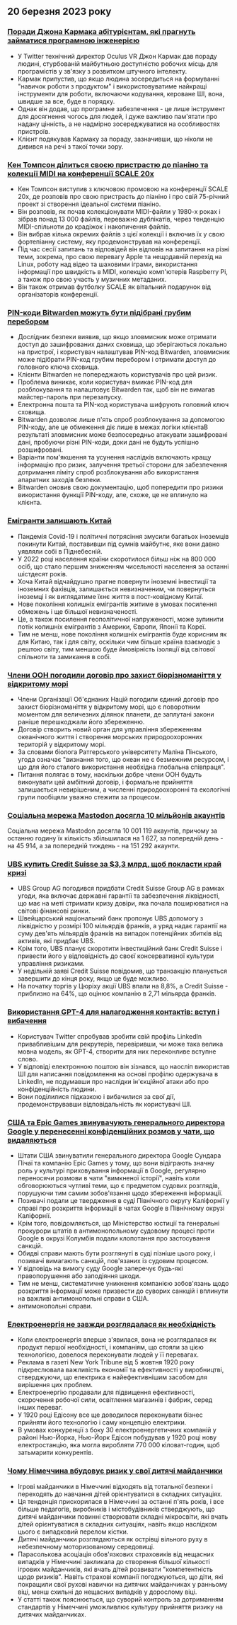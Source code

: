 

<CallToAction />

<Steps>

## 20 березня 2023 року

### [Поради Джона Кармака абітурієнтам, які прагнуть займатися програмною інженерією](https://twitter.com/ID_AA_Carmack/status/1637087219591659520?ref=hackernewsgpt.com)

- У Twitter технічний директор Oculus VR Джон Кармак дав пораду людині, стурбованій майбутньою доступністю робочих місць для програмістів у зв'язку з розвитком штучного інтелекту.
- Кармак припустив, що якщо людина зосередиться на формуванні "навичок роботи з продуктом" і використовуватиме найкращі інструменти для роботи, включаючи кодування, кероване ШІ, вона, швидше за все, буде в порядку.
- Однак він додав, що програмне забезпечення - це лише інструмент для досягнення чогось для людей, і дуже важливо пам'ятати про надану цінність, а не надмірно зосереджуватися на особливостях пристроїв.
- Клієнт подякував Кармаку за пораду, зазначивши, що ніколи не дивився на речі з такої точки зору.

### [Кен Томпсон ділиться своєю пристрастю до піаніно та колекції MIDI на конференції SCALE 20x](https://www.youtube.com/watch?v=kaandEt_pKw&ref=hackernewsgpt.com)

- Кен Томпсон виступив з ключовою промовою на конференції SCALE 20x, де розповів про свою пристрасть до піаніно і про свій 75-річний проект зі створення ідеальної системи піаніно.
- Він розповів, як почав колекціонувати MIDI-файли у 1980-х роках і зібрав понад 13 000 файлів, переважно дублікатів, через тенденцію MIDI-спільноти до крадіжок і накопичення файлів.
- Він вибрав кілька окремих файлів з цієї колекції і включив їх у свою фортепіанну систему, яку продемонстрував на конференції.
- Під час сесії запитань та відповідей він відповів на запитання на різні теми, зокрема, про свою перевагу Apple та нещодавній перехід на Linux, роботу над відео та шаховими іграми, використання інформації про швидкість в MIDI, колекцію комп'ютерів Raspberry Pi, а також про свою участь у музичних метаданих.
- Він також отримав футболку SCALE як вітальний подарунок від організаторів конференції.

### [PIN-коди Bitwarden можуть бути підібрані грубим перебором](https://ambiso.github.io/bitwarden-pin/?ref=hackernewsgpt.com)

- Дослідник безпеки виявив, що якщо зловмисник може отримати доступ до зашифрованих даних сховища, що зберігаються локально на пристрої, і користувач налаштував PIN-код Bitwarden, зловмисник може підібрати PIN-код грубим перебором і отримати доступ до головного ключа сховища.
- Клієнти Bitwarden не попереджають користувачів про цей ризик.
- Проблема виникає, коли користувач вмикає PIN-код для розблокування та налаштовує Bitwarden так, щоб він не вимагав майстер-пароль при перезапуску.
- Електронна пошта та PIN-код користувача шифрують головний ключ сховища.
- Bitwarden дозволяє лише п'ять спроб розблокування за допомогою PIN-коду, але це обмеження діє лише в межах логіки клієнтаВ результаті зловмисник може безпосередньо атакувати зашифровані дані, пробуючи різні PIN-коди, доки дані не будуть успішно розшифровані.
- Варіанти пом'якшення та усунення наслідків включають кращу інформацію про ризик, залучення третьої сторони для забезпечення дотримання ліміту спроб розблокування або використання апаратних заходів безпеки.
- Bitwarden оновив свою документацію, щоб попередити про ризики використання функції PIN-коду, але, схоже, це не вплинуло на клієнта.

### [Емігранти залишають Китай](https://www.persuasion.community/p/leaving-china?ref=hackernewsgpt.com)

- Пандемія Covid-19 і політичні потрясіння змусили багатьох іноземців покинути Китай, поставивши під сумнів майбутнє, яке вони давно уявляли собі в Піднебесній.
- У 2022 році населення країни скоротилося більш ніж на 800 000 осіб, що стало першим зниженням чисельності населення за останні шістдесят років.
- Хоча Китай відчайдушно прагне повернути іноземні інвестиції та іноземних фахівців, залишається невизначеним, чи повернуться іноземці і як виглядатиме їхнє життя в пост-ковідному Китаї.
- Нове покоління колишніх емігрантів житиме в умовах посилення обмежень і ще більшої невизначеності.
- Це, а також посилення геополітичної напруженості, може зупинити потік колишніх емігрантів з Америки, Європи, Японії та Кореї.
- Тим не менш, нове покоління колишніх емігрантів буде корисним як для Китаю, так і для світу, оскільки чим більше країна взаємодіє з рештою світу, тим меншою буде ймовірність ізоляції від світової спільноти та замикання в собі.

### [Члени ООН погодили договір про захист біорізноманіття у відкритому морі](https://apnews.com/article/un-oceans-biodiversity-treaty-0b024fa07e8c1947236d8b8491ebf92c?ref=hackernewsgpt.com)

- Члени Організації Об'єднаних Націй погодили єдиний договір про захист біорізноманіття у відкритому морі, що є поворотним моментом для величезних ділянок планети, де заплутані закони раніше перешкоджали його збереженню.
- Договір створить новий орган для управління збереженням океанічного життя і створення морських природоохоронних територій у відкритому морі.
- За словами біолога Ратгерського університету Маліна Пінського, угода означає "визнання того, що океан не є безмежним ресурсом, і що для його сталого використання необхідна глобальна співпраця".
- Питання полягає в тому, наскільки добре члени ООН будуть виконувати цей амбітний договір, і формальне прийняття залишається невирішеним, а численні природоохоронні та екологічні групи пообіцяли уважно стежити за процесом.

### [Соціальна мережа Mastodon досягла 10 мільйонів акаунтів](https://mastodon.social/@mastodonusercount/110051957865629817?ref=hackernewsgpt.com)

Соціальна мережа Mastodon досягла 10 001 119 акаунтів, причому за останню годину їх кількість збільшилася на 1 627, за попередній день - на 45 914, а за попередній тиждень - на 151 292 акаунти.

### [UBS купить Credit Suisse за $3,3 млрд, щоб покласти край кризі](https://www.bloomberg.com/news/articles/2023-03-19/ubs-agrees-to-buy-credit-suisse-in-historic-deal-to-end-crisis?ref=hackernewsgpt.com)

- UBS Group AG погодився придбати Credit Suisse Group AG в рамках угоди, яка включає державні гарантії та забезпечення ліквідності, що має на меті стримати кризу довіри, яка почала поширюватися на світові фінансові ринки.
- Швейцарський національний банк пропонує UBS допомогу з ліквідністю у розмірі 100 мільярдів франків, а уряд надає гарантії на суму дев'ять мільярдів франків на випадок потенційних збитків від активів, які придбає UBS.
- Крім того, UBS планує скоротити інвестиційний банк Credit Suisse і привести його у відповідність до своєї консервативної культури управління ризиками.
- У недільній заяві Credit Suisse повідомив, що транзакцію планується завершити до кінця року, якщо це буде можливо.
- На початку торгів у Цюріху акції UBS впали на 8,8%, а Credit Suisse - приблизно на 64%, що оцінює компанію в 2,71 мільярда франків.

### [Використання GPT-4 для налагодження контактів: вступ і вибачення](https://twitter.com/brdskggs/status/1637114268876144640?ref=hackernewsgpt.com)

- Користувач Twitter спробував зробити свій профіль LinkedIn привабливішим для рекрутерів, перевіривши, чи може така велика мовна модель, як GPT-4, створити для них переконливе вступне слово.
- У відповіді електронною поштою він зізнався, що наосліп використав ШІ для написання повідомлення на основі профілю одержувача в LinkedIn, не подумавши про наслідки ін'єкційної атаки або про конфіденційність людини.
- Вони поділилися підказкою і вибачилися за свої дії, продемонструвавши відповідальність як користувачі ШІ.

### [США та Epic Games звинувачують генерального директора Google у перенесенні конфіденційних розмов у чати, що видаляються](http://www.fosspatents.com/2023/03/us-states-epic-games-others-accuse.html?ref=hackernewsgpt.com)

- Штати США звинуватили генерального директора Google Сундара Пічаї та компанію Epic Games у тому, що вони відіграють значну роль у культурі приховування інформації в Google, регулярно переносячи розмови в чати "вимкненої історії", навіть коли обговорюються чутливі теми, що є предметом судових розглядів, порушуючи тим самим зобов'язання щодо збереження інформації.
- Позивачі подали це твердження в суді Північного округу Каліфорнії у справі про розкриття інформації в чатах Google в Північному окрузі Каліфорнії.
- Крім того, повідомляється, що Міністерство юстиції та генеральні прокурори штатів в антимонопольному судовому процесі проти Google в окрузі Колумбія подали клопотання про застосування санкцій.
- Обидві справи мають бути розглянуті в суді пізніше цього року, і позивачі вимагають санкцій, пов'язаних із судовим процесом.
- У відповідь на вимогу суду Google заперечує будь-які правопорушення або заподіяння шкоди.
- Тим не менш, систематичне уникнення компанією зобов'язань щодо розкриття інформації може призвести до суворих санкцій і вплинути на важливі антимонопольні справи в США.
- антимонопольні справи.

### [Електроенергія не завжди розглядалася як необхідність](https://www.smithsonianmag.com/smart-news/people-had-to-be-convinced-of-the-usefulness-of-electricity-21221094/?ref=hackernewsgpt.com)

- Коли електроенергія вперше з'явилася, вона не розглядалася як продукт першої необхідності, і компаніям, що стояли за цією технологією, довелося переконувати людей у її перевагах.
- Реклама в газеті New York Tribune від 5 жовтня 1920 року підкреслювала важливість економії та ефективності у виробництві, стверджуючи, що електрика є найефективнішим засобом для вирішення цих проблем.
- Електроенергію продавали для підвищення ефективності, скорочення робочої сили, освітлення магазинів і фабрик, серед інших переваг.
- У 1920 році Едісону все ще доводилося переконувати бізнес прийняти його технологію і саму концепцію електрики.
- В умовах конкуренції з боку 30 електроенергетичних компаній у районі Нью-Йорка, Нью-Йорк Едісон побудував у 1920 році нову електростанцію, яка могла виробляти 770 000 кіловат-годин, щоб затьмарити конкурентів.

### [Чому Німеччина вбудовує ризик у свої дитячі майданчики](https://www.theguardian.com/world/2021/oct/24/why-germany-is-building-risk-into-its-playgrounds?ref=hackernewsgpt.com)

- Ігрові майданчики в Німеччині відходять від тотальної безпеки і переходять до навчання дітей орієнтуватися в складних ситуаціях.
- Ця тенденція прискорилася в Німеччині за останні п'ять років, і все більше педагогів, виробників і містобудівників стверджують, що дитячі майданчики повинні створювати складні мікросвіти, які вчать дітей орієнтуватися в складних ситуаціях, навіть якщо наслідком цього є випадковий перелом кістки.
- Дитячі майданчики розглядаються як острівці вільного руху в небезпечному моторизованому середовищі.
- Парасолькова асоціація обов'язкових страховиків від нещасних випадків у Німеччині закликала до створення більшої кількості ігрових майданчиків, які вчать дітей розвивати "компетентність щодо ризиків". Навіть страхові компанії погоджуються, що діти, які покращили свої рухові навички на дитячих майданчиках у ранньому віці, менш схильні до нещасних випадків у дорослому віці.
- У статті також пояснюється, що суворий контроль за дотриманням стандартів у Німеччині уможливлює культуру прийняття ризику на дитячих майданчиках.

</Steps>
